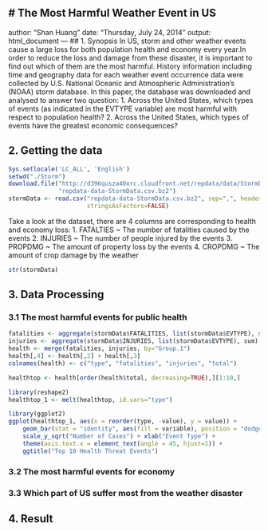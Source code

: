 # The Most Harmful Weather Event in US
---
author: "Shan Huang"
date: "Thursday, July 24, 2014"
output: html_document
---
## 1. Synopsis
In US, storm and other weather events cause a large loss for both population 
health and economy every year.In order to reduce the loss and damage from these
disaster, it is important to find out which of them are the most harmful.
History information including time and geography data for each weather event occurrence data were collected by U.S. National Oceanic and Atmospheric 
Administration's (NOAA) storm database. In this paper, the database was downloaded and analysed to answer two question:
1. Across the United States, which types of events (as indicated in the EVTYPE 
variable) are most harmful with respect to population health?
2. Across the United States, which types of events have the greatest economic 
consequences?

## 2. Getting the data

```r
Sys.setlocale('LC_ALL', 'English')
setwd("./Storm")
download.file("http://d396qusza40orc.cloudfront.net/repdata/data/StormData.csv.bz2", 
              "repdata-data-StormData.csv.bz2")
stormData <- read.csv("repdata-data-StormData.csv.bz2", sep=",", header=TRUE, 
                      stringsAsFactors=FALSE)
```

Take a look at the dataset, there are 4 columns are corresponding to health and economy
loss:
1. FATALTIES ~ The number of fatalities caused by the events
2. INJURIES ~ The number of people injured by the events
3. PROPDMG ~ The amount of property loss by the events
4. CROPDMG ~ The amount of crop damage by the weather

```r
str(stormData)
```


## 3. Data Processing
### 3.1 The most harmful events for public health
```r
fatalities <- aggregate(stormData$FATALITIES, list(stormData$EVTYPE), sum)
injuries <- aggregate(stormData$INJURIES, list(stormData$EVTYPE), sum)
health <- merge(fatalities, injuries, by="Group.1")
health[,4] <- health[,2] + health[,3]
colnames(health) <- c("type", "fatalities", "injuries", "total")
```

```r
healthtop <- health[order(health$total, decreasing=TRUE),][1:10,]

library(reshape2)
healthtop_1 <- melt(healthtop, id.vars="type")

library(ggplot2)
ggplot(healthtop_1, aes(x = reorder(type, -value), y = value)) + 
    geom_bar(stat = "identity", aes(fill = variable), position = "dodge") + 
    scale_y_sqrt("Number of Cases") + xlab("Event Type") +
    theme(axis.text.x = element_text(angle = 45, hjust=1)) + 
    ggtitle("Top 10 Health Threat Events")
```

### 3.2 The most harmful events for economy

### 3.3 Which part of US suffer most from the weather disaster

## 4. Result 